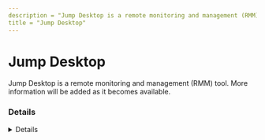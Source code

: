 ---
description = "Jump Desktop is a remote monitoring and management (RMM) tool. More information will be added as it becomes available."
title = "Jump Desktop"
---



# Jump Desktop

Jump Desktop is a remote monitoring and management (RMM) tool. More information will be added as it becomes available.

### Details
<Details author={""}
         category={""}
         created={""}
         website={""}
         lastModified={"2024-02-09"}
         privileges={""}
         free={ false }
         verification={ false }
/>

#### Installation Paths
<Card code={ ["jumpclient.exe", "jumpdesktop.exe", "jumpservice.exe", "jumpconnect.exe", "jumpupdater.exe"] }/>





### Forensic Artifacts




#### Network Artifacts
<EuiSpacer size="xl"/>
<NetworkArtifactsTable data={ [{"Description": "Known remote domains", "Domains": ["*.jumpdesktop.com", "jumpdesktop.com", "jumpto.me", "*.jumpto.me"], "Ports": []}] }/>




### Detections
- Detects potential network activity of Jump Desktop RMM tool
  - [Sigma Rule](https://github.com/magicsword-io/LOLRMM/blob/main/detections/sigma/jump_desktop_network_sigma.yml)
- Detects potential processes activity of Jump Desktop RMM tool
  - [Sigma Rule](https://github.com/magicsword-io/LOLRMM/blob/main/detections/sigma/jump_desktop_processes_sigma.yml)

### References
- [https://support.jumpdesktop.com/hc/en-us/articles/360042490351-Administrators-Guide-For-Jump-Desktop-Connect](https://support.jumpdesktop.com/hc/en-us/articles/360042490351-Administrators-Guide-For-Jump-Desktop-Connect)

